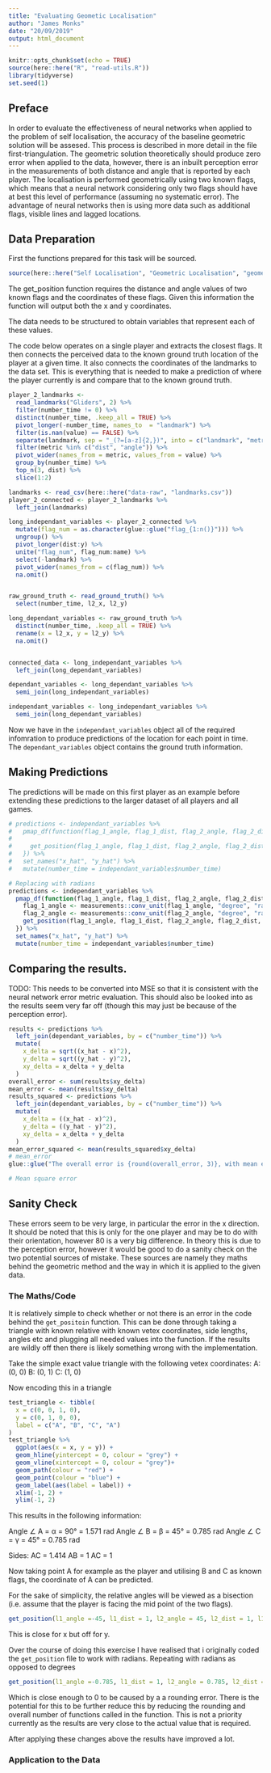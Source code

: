 ```yaml
---
title: "Evaluating Geometic Localisation"
author: "James Monks"
date: "20/09/2019"
output: html_document
---
```


```r
knitr::opts_chunk$set(echo = TRUE)
source(here::here("R", "read-utils.R"))
library(tidyverse)
set.seed(1)
```

## Preface

In order to evaluate the effectiveness of neural networks when applied to the problem of self localisation, the accuracy of the baseline geometric solution will be assesed. This process is described in more detail in the file first-triangulation. The geometric solution theoretically should produce zero error when applied to the data, however, there is an inbuilt perception error in the measurements of both distance and angle that is reported by each player. The localisation is performed geometrically using two known flags, which means that a neural network considering only two flags should have at best this level of performance (assuming no systematic error). The advantage of neural networks then is using more data such as additional flags, visible lines and lagged locations. 

## Data Preparation

First the functions prepared for this task will be sourced.
```r
source(here::here("Self Localisation", "Geometric Localisation", "geometric_self_localisation.R"))
```

The get_position function requires the distance and angle values of two known flags and the coordinates of these flags. Given this information the function will output both the x and y coordinates.

The data needs to be structured to obtain variables that represent each of these values. 

The code below operates on a single player and extracts the closest flags. It then connects the perceived data to the known ground truth location of the player at a given time. It also connects the coordinates of the landmarks to the data set. This is everything that is needed to make a prediction of where the player currently is and compare that to the known ground truth. 
```r
player_2_landmarks <- 
  read_landmarks("Gliders", 2) %>% 
  filter(number_time != 0) %>% 
  distinct(number_time, .keep_all = TRUE) %>% 
  pivot_longer(-number_time, names_to  = "landmark") %>% 
  filter(is.nan(value) == FALSE) %>% 
  separate(landmark, sep = "_(?=[a-z]{2,})", into = c("landmark", "metric")) %>% 
  filter(metric %in% c("dist", "angle")) %>% 
  pivot_wider(names_from = metric, values_from = value) %>% 
  group_by(number_time) %>% 
  top_n(3, dist) %>% 
  slice(1:2) 

landmarks <- read_csv(here::here("data-raw", "landmarks.csv"))
player_2_connected <- player_2_landmarks %>% 
  left_join(landmarks)

long_independant_variables <- player_2_connected %>%
  mutate(flag_num = as.character(glue::glue("flag_{1:n()}"))) %>%
  ungroup() %>%
  pivot_longer(dist:y) %>% 
  unite("flag_num", flag_num:name) %>% 
  select(-landmark) %>% 
  pivot_wider(names_from = c(flag_num)) %>% 
  na.omit()


raw_ground_truth <- read_ground_truth() %>% 
  select(number_time, l2_x, l2_y)

long_dependant_variables <- raw_ground_truth %>%
  distinct(number_time, .keep_all = TRUE) %>% 
  rename(x = l2_x, y = l2_y) %>% 
  na.omit()


connected_data <- long_independant_variables %>% 
  left_join(long_dependant_variables)

dependant_variables <- long_dependant_variables %>% 
  semi_join(long_independant_variables)

independant_variables <- long_independant_variables %>% 
  semi_join(long_dependant_variables)

```


Now we have in the `independant_variables` object all of the required infomration to produce predictions of the location for each point in time. The `dependant_variables` object contains the ground truth information.

## Making Predictions
The predictions will be made on this first player as an example before extending these predictions to the larger dataset of all players and all games. 

```r

# predictions <- independant_variables %>%
#   pmap_df(function(flag_1_angle, flag_1_dist, flag_2_angle, flag_2_dist, flag_1_x, flag_1_y, flag_2_x, flag_2_y, ...) {
#     
#     get_position(flag_1_angle, flag_1_dist, flag_2_angle, flag_2_dist, c(flag_1_x, flag_1_y), c(flag_2_x, flag_2_y)) %>% as.data.frame()
#   }) %>% 
#   set_names("x_hat", "y_hat") %>% 
#   mutate(number_time = independant_variables$number_time)

# Replacing with radians
predictions <- independant_variables %>%
  pmap_df(function(flag_1_angle, flag_1_dist, flag_2_angle, flag_2_dist, flag_1_x, flag_1_y, flag_2_x, flag_2_y, ...) {
    flag_1_angle <- measurements::conv_unit(flag_1_angle, "degree", "radian")
    flag_2_angle <- measurements::conv_unit(flag_2_angle, "degree", "radian")
    get_position(flag_1_angle, flag_1_dist, flag_2_angle, flag_2_dist, c(flag_1_x, flag_1_y), c(flag_2_x, flag_2_y)) %>% as.data.frame()
  }) %>% 
  set_names("x_hat", "y_hat") %>% 
  mutate(number_time = independant_variables$number_time)
```



## Comparing the results. 
TODO: This needs to be converted into MSE so that it is consistent with the neural network error metric evaluation. This should also be looked into as the results seem very far off (though this may just be because of the perception error). 
```r
results <- predictions %>% 
  left_join(dependant_variables, by = c("number_time")) %>% 
  mutate(
    x_delta = sqrt((x_hat - x)^2), 
    y_delta = sqrt((y_hat - y)^2), 
    xy_delta = x_delta + y_delta
  )
overall_error <- sum(results$xy_delta)
mean_error <- mean(results$xy_delta)
results_squared <- predictions %>% 
  left_join(dependant_variables, by = c("number_time")) %>% 
  mutate(
    x_delta = ((x_hat - x)^2), 
    y_delta = ((y_hat - y)^2), 
    xy_delta = x_delta + y_delta
  )
mean_error_squared <- mean(results_squared$xy_delta)
# mean_error
glue::glue("The overall error is {round(overall_error, 3)}, with mean error: {round(mean_error, 3)} (average x: {round(mean(results$x_delta))} ,average y: {round(mean(results$y_delta))}) and a mean squared error of: {round(mean_error_squared)}")

# Mean square error

```


## Sanity Check
These errors seem to be very large, in particular the error in the x direction. It should be noted that this is only for the one player and may be to do with their orientation, however 80 is a very big difference. In theory this is due to the perception error, however it would be good to do a sanity check on the two potential sources of mistake. These sources are namely they maths behind the geometric method and the way in which it is applied to the given data. 

### The Maths/Code
It is relatively simple to check whether or not there is an error in the code behind the `get_positoin` function. This can be done through taking a triangle with known relative with known vetex coordinates, side lengths, angles etc and plugging all needed values into the function. If the results are wildly off then there is likely something wrong with the implementation.

Take the simple exact value triangle with the following vetex coordinates: 
A: (0, 0)
B: (0, 1)
C: (1, 0)

Now encoding this in a triangle
```r
test_triangle <- tibble(
  x = c(0, 0, 1, 0),
  y = c(0, 1, 0, 0), 
  label = c("A", "B", "C", "A")
)
test_triangle %>% 
  ggplot(aes(x = x, y = y)) + 
  geom_hline(yintercept = 0, colour = "grey") + 
  geom_vline(xintercept = 0, colour = "grey")+
  geom_path(colour = "red") + 
  geom_point(colour = "blue") + 
  geom_label(aes(label = label)) +
  xlim(-1, 2) + 
  ylim(-1, 2) 
```



This results in the following information:

Angle ∠ A = α = 90° = 1.571 rad
Angle ∠ B = β = 45° = 0.785 rad
Angle ∠ C = γ = 45° = 0.785 rad

Sides: AC = 1.414  AB = 1 AC = 1

Now taking point A for example as the player and utilising B and C as known flags, the coordinate of A can be predicted. 

For the sake of simplicity, the relative angles will be viewed as a bisection (i.e. assume that the player is facing the mid point of the two flags).

```r
get_position(l1_angle =-45, l1_dist = 1, l2_angle = 45, l2_dist = 1, l1 = c(1, 0), l2 = c(0, 1))
```

This is close for x but off for y. 

Over the course of doing this exercise I have realised that i originally coded the `get_position` file to work with radians. Repeating with radians as opposed to degrees

```r
get_position(l1_angle =-0.785, l1_dist = 1, l2_angle = 0.785, l2_dist = 1, l1 = c(1, 0), l2 = c(0, 1))
```
Which is close enough to 0 to be caused by a  a rounding error. There is the potential for this to be further reduce this by reducing the rounding and overall number of functions called in the function. This is not a priority currently as the results are very close to the actual value that is required.


After applying these changes above the results have improved a lot.

### Application to the Data